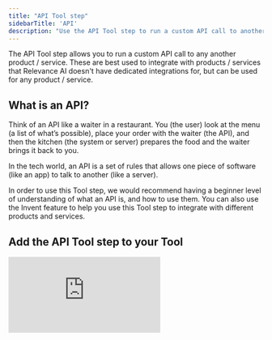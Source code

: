 ```yaml
---
title: "API Tool step"
sidebarTitle: 'API'
description: "Use the API Tool step to run a custom API call to another product / service"
---
```


The API Tool step allows you to run a custom API call to any another product / service. These are best used to integrate with products / services that Relevance AI doesn't have dedicated integrations for, but can be used for any product / service.

## What is an API?

Think of an API like a waiter in a restaurant. You (the user) look at the menu (a list of what’s possible), place your order with the waiter (the API), and then the kitchen (the system or server) prepares the food and the waiter brings it back to you.

In the tech world, an API is a set of rules that allows one piece of software (like an app) to talk to another (like a server).

<Warning>In order to use this Tool step, we would recommend having a beginner level of understanding of what an API is, and how to use them. You can also use the Invent feature to help you use this Tool step to integrate with different products and services.</Warning>

## Add the API Tool step to your Tool

<div style={{ width:"100%",position:"relative",paddingTop:"56.25%" }}>
<iframe src="https://app.supademo.com/embed/cmbrnltuicghjsn1rf9edki66" frameBorder="0" title="Add the API Tool step to your Tool" allow="clipboard-write" webkitallowfullscreen="true" mozallowfullscreen="true" allowfullscreen style={{ position:"absolute",top:0,left:0,width:"100%",height:"100%",border:"3px solid #5E43CE",borderRadius:"10px" }} />

</div>

You can add the API Tool step to your Tool by:

1. Creating a new Tool, then searching for the 'Convert PDF to text' Tool step
2. Click 'Expand' to see the full Tool step
3. Select the method you wish to use for your API call
4. Enter the URL / pathway / endpoint you want to call
5. Add headers, body and URL parameters as needed for your API call
6. Click 'Run step' to run the Tool step

## Advanced Settings

### Response format

Allows you to select the format of the response. You can choose from:
- string
- json
- arrayBuffer
- blob

### Cookies

Allows you to add cookies to send with the request.

### Throw error on 4xx/5xx response

When checked, throws an error when the API response contains a 4xx/5xx response code.

## Common errors

<AccordionGroup>
  <Accordion title="Missing scopes">
    The "missing scopes" API error code generally indicates that the access token or credentials used in the API request do not include the necessary permissions (scopes) required to perform the requested action. This usually indicates your API key / token is missing, or you may not have the access to perform the call you're attempting.
  </Accordion>
  <Accordion title="Invalid values">
    An "invalid values" API error generally occurs when one or more of the parameters or fields in your API request contain data that doesn’t conform to the expected format, type, or allowed range defined by the API. This can also occur when your request hasn't filled out a mandatory / required field for the API call. To fix this, make sure all required fields have been added to your call, and your parameters match the expected format (e.g. strings, booleans).
  </Accordion>
</AccordionGroup>